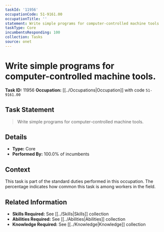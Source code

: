 ```yaml
---
taskId: '11956'
occupationCode: 51-9161.00
occupationTitle: ''
statement: Write simple programs for computer-controlled machine tools.
taskType: Core
incumbentsResponding: 100
collection: Tasks
source: onet
---
```

# Write simple programs for computer-controlled machine tools.

**Task ID:** 11956
**Occupation:** [[../Occupations|Occupation]] with code `51-9161.00`

## Task Statement

> Write simple programs for computer-controlled machine tools.

## Details

- **Type:** Core
- **Performed By:** 100.0% of incumbents

## Context

This task is part of the standard duties performed in this occupation. The percentage indicates how common this task is among workers in the field.

## Related Information

- **Skills Required:** See [[../Skills|Skills]] collection
- **Abilities Required:** See [[../Abilities|Abilities]] collection
- **Knowledge Required:** See [[../Knowledge|Knowledge]] collection

